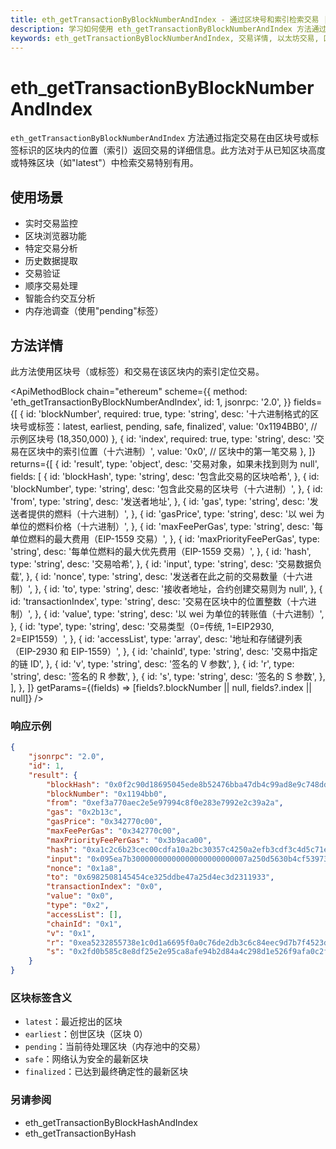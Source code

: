 ```yaml
---
title: eth_getTransactionByBlockNumberAndIndex - 通过区块号和索引检索交易 | 以太坊 API 方法
description: 学习如何使用 eth_getTransactionByBlockNumberAndIndex 方法通过区块号和索引位置在以太坊区块链中获取交易详情。
keywords: eth_getTransactionByBlockNumberAndIndex, 交易详情, 以太坊交易, 区块号, 交易索引, 区块链查询
---
```


# eth_getTransactionByBlockNumberAndIndex

`eth_getTransactionByBlockNumberAndIndex` 方法通过指定交易在由区块号或标签标识的区块内的位置（索引）返回交易的详细信息。此方法对于从已知区块高度或特殊区块（如"latest"）中检索交易特别有用。

## 使用场景

- 实时交易监控
- 区块浏览器功能
- 特定交易分析
- 历史数据提取
- 交易验证
- 顺序交易处理
- 智能合约交互分析
- 内存池调查（使用"pending"标签）

## 方法详情

此方法使用区块号（或标签）和交易在该区块内的索引定位交易。

<ApiMethodBlock
	chain="ethereum"
	scheme={{
		method: 'eth_getTransactionByBlockNumberAndIndex',
		id: 1,
		jsonrpc: '2.0',
	}}
	fields={[
		{
			id: 'blockNumber',
			required: true,
			type: 'string',
			desc: '十六进制格式的区块号或标签：latest, earliest, pending, safe, finalized',
			value: '0x1194BB0', // 示例区块号 (18,350,000)
		},
		{
			id: 'index',
			required: true,
			type: 'string',
			desc: '交易在区块中的索引位置（十六进制）',
			value: '0x0', // 区块中的第一笔交易
		},
	]}
	returns={[
		{
			id: 'result',
			type: 'object',
			desc: '交易对象，如果未找到则为 null',
			fields: [
				{
					id: 'blockHash',
					type: 'string',
					desc: '包含此交易的区块哈希',
				},
				{
					id: 'blockNumber',
					type: 'string',
					desc: '包含此交易的区块号（十六进制）',
				},
				{
					id: 'from',
					type: 'string',
					desc: '发送者地址',
				},
				{
					id: 'gas',
					type: 'string',
					desc: '发送者提供的燃料（十六进制）',
				},
				{
					id: 'gasPrice',
					type: 'string',
					desc: '以 wei 为单位的燃料价格（十六进制）',
				},
				{
					id: 'maxFeePerGas',
					type: 'string',
					desc: '每单位燃料的最大费用（EIP-1559 交易）',
				},
				{
					id: 'maxPriorityFeePerGas',
					type: 'string',
					desc: '每单位燃料的最大优先费用（EIP-1559 交易）',
				},
				{
					id: 'hash',
					type: 'string',
					desc: '交易哈希',
				},
				{
					id: 'input',
					type: 'string',
					desc: '交易数据负载',
				},
				{
					id: 'nonce',
					type: 'string',
					desc: '发送者在此之前的交易数量（十六进制）',
				},
				{
					id: 'to',
					type: 'string',
					desc: '接收者地址，合约创建交易则为 null',
				},
				{
					id: 'transactionIndex',
					type: 'string',
					desc: '交易在区块中的位置整数（十六进制）',
				},
				{
					id: 'value',
					type: 'string',
					desc: '以 wei 为单位的转账值（十六进制）',
				},
				{
					id: 'type',
					type: 'string',
					desc: '交易类型（0=传统, 1=EIP2930, 2=EIP1559）',
				},
				{
					id: 'accessList',
					type: 'array',
					desc: '地址和存储键列表（EIP-2930 和 EIP-1559）',
				},
				{
					id: 'chainId',
					type: 'string',
					desc: '交易中指定的链 ID',
				},
				{
					id: 'v',
					type: 'string',
					desc: '签名的 V 参数',
				},
				{
					id: 'r',
					type: 'string',
					desc: '签名的 R 参数',
				},
				{
					id: 's',
					type: 'string',
					desc: '签名的 S 参数',
				},
			],
		},
	]}
	getParams={(fields) => [fields?.blockNumber || null, fields?.index || null]}
/>

### 响应示例

```json
{
	"jsonrpc": "2.0",
	"id": 1,
	"result": {
		"blockHash": "0x0f2c90d18695045ede8b52476bba47db4c99ad8e9c748dd64147dcb698e88d5f",
		"blockNumber": "0x1194bb0",
		"from": "0xef3a770aec2e5e97994c8f0e283e7992e2c39a2a",
		"gas": "0x2b13c",
		"gasPrice": "0x342770c00",
		"maxFeePerGas": "0x342770c00",
		"maxPriorityFeePerGas": "0x3b9aca00",
		"hash": "0xa1c2c6b23cec00cdfa10a2bc30357c4250a2efb3cdf3c4d5c71e8b90ccb9071d",
		"input": "0x095ea7b30000000000000000000000007a250d5630b4cf539739df2c5dacb4c659f2488dffffffffffffffffffffffffffffffffffffffffffffffffffffffffffffffff",
		"nonce": "0x1a8",
		"to": "0x6982508145454ce325ddbe47a25d4ec3d2311933",
		"transactionIndex": "0x0",
		"value": "0x0",
		"type": "0x2",
		"accessList": [],
		"chainId": "0x1",
		"v": "0x1",
		"r": "0xea5232855738e1c0d1a6695f0a0c76de2db3c6c84eec9d7b7f4523d8dc0db1d5",
		"s": "0x2fd0b585c8e8df25e2e95ca8afe94b2d84a4c298d1e526f9afa0c2f1d492cd0d"
	}
}
```

### 区块标签含义

- `latest`：最近挖出的区块
- `earliest`：创世区块（区块 0）
- `pending`：当前待处理区块（内存池中的交易）
- `safe`：网络认为安全的最新区块
- `finalized`：已达到最终确定性的最新区块

### 另请参阅

- <Link to="/docs/ethereum/core-methods/eth_getTransactionByBlockHashAndIndex">eth_getTransactionByBlockHashAndIndex</Link>
- <Link to="/docs/ethereum/core-methods/eth_getTransactionByHash">eth_getTransactionByHash</Link>
